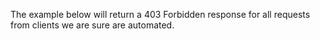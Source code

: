 
The example below will return a 403 Forbidden response for all requests from
clients we are sure are automated.

<SelectableContent client:load syncKey="language" frameworkSwitcher>
  <div slot="TS" slotIdx="1">
    <Code code={Step3TS} lang="ts" title="index.ts" />
  </div>
  <div slot="JS" slotIdx="2">
    <Code code={Step3JS} lang="js" title="index.js" />
  </div>
</SelectableContent>
